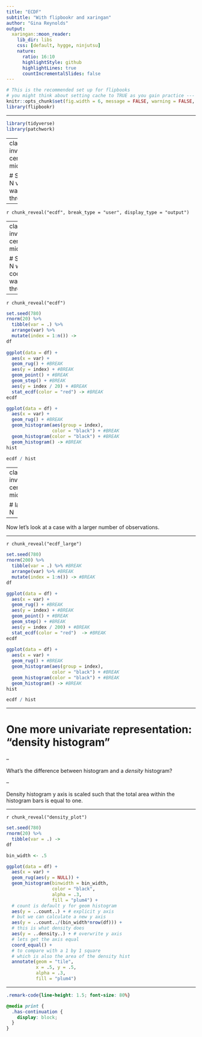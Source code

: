 ```yaml
---
title: "ECDF"
subtitle: "With flipbookr and xaringan"
author: "Gina Reynolds"
output:
  xaringan::moon_reader:
    lib_dir: libs
    css: [default, hygge, ninjutsu]
    nature:
      ratio: 16:10
      highlightStyle: github
      highlightLines: true
      countIncrementalSlides: false
---
```




```r
# This is the recommended set up for flipbooks
# you might think about setting cache to TRUE as you gain practice --- building flipbooks from scracth can be time consuming
knitr::opts_chunk$set(fig.width = 6, message = FALSE, warning = FALSE, comment = "", cache = T, fig.retina = 3)
library(flipbookr)
```

---

```r
library(tidyverse)
library(patchwork)
```


---
class: inverse, center, middle

# Small N vis walk through

---

`r chunk_reveal("ecdf", break_type = "user", display_type = "output")`

---
class: inverse, center, middle

# Small N with code/vis walk through

---

`r chunk_reveal("ecdf")`


```r
set.seed(780)
rnorm(20) %>% 
  tibble(var = .) %>% 
  arrange(var) %>% 
  mutate(index = 1:n()) -> 
df
  
ggplot(data = df) +
  aes(x = var) + 
  geom_rug() + #BREAK
  aes(y = index) + #BREAK
  geom_point() + #BREAK
  geom_step() + #BREAK
  aes(y = index / 20) + #BREAK
  stat_ecdf(color = "red") -> #BREAK
ecdf

ggplot(data = df) +
  aes(x = var) +
  geom_rug() + #BREAK
  geom_histogram(aes(group = index),
                 color = "black") + #BREAK
  geom_histogram(color = "black") + #BREAK
  geom_histogram() -> #BREAK
hist

ecdf / hist
```

---
class: inverse, center, middle

# larger N

--

Now let's look at a case with a larger number of observations.

---

`r chunk_reveal("ecdf_large")`

```r
set.seed(780)
rnorm(200) %>% 
  tibble(var = .) %>% #BREAK
  arrange(var) %>% #BREAK
  mutate(index = 1:n()) -> #BREAK
df

ggplot(data = df) +
  aes(x = var) + 
  geom_rug() + #BREAK
  aes(y = index) + #BREAK
  geom_point() + #BREAK
  geom_step() + #BREAK
  aes(y = index / 200) + #BREAK
  stat_ecdf(color = "red")  -> #BREAK
ecdf
  
ggplot(data = df) +
  aes(x = var) +
  geom_rug() + #BREAK
  geom_histogram(aes(group = index),
                 color = "black") + #BREAK
  geom_histogram(color = "black") + #BREAK
  geom_histogram() -> #BREAK
hist

ecdf / hist
```

---

# One more univariate representation: "density histogram"

--

What's the difference between histogram and a *density* histogram?

--

Density histogram y axis is scaled such that the total area within the histogram bars is equal to one. 

---

`r chunk_reveal("density_plot")`

```r
set.seed(780)
rnorm(20) %>% 
  tibble(var = .) -> 
df

bin_width <- .5

ggplot(data = df) +
  aes(x = var) +
  geom_rug(aes(y = NULL)) + 
  geom_histogram(binwidth = bin_width,
                 color = "black",
                 alpha = .3,
                 fill = "plum4") +
  # count is default y for geom histogram
  aes(y = ..count..) + # explicit y axis
  # but we can calculate a new y axis
  aes(y = ..count../(bin_width*nrow(df))) + 
  # this is what density does
  aes(y = ..density..) + # overwrite y axis
  # lets get the axis equal
  coord_equal() + 
  # to compare with a 1 by 1 square
  # which is also the area of the density hist
  annotate(geom = "tile",
           x = .5, y = .5, 
           alpha = .3,
           fill = "plum4")
```

---





```css
.remark-code{line-height: 1.5; font-size: 80%}

@media print {
  .has-continuation {
    display: block;
  }
}
```
